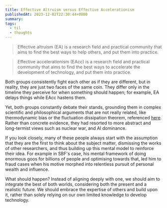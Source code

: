 ```yaml
---
title: Effective Altruism versus Effective Accelerationism
publishedAt: 2023-12-02T22:30:44+0800
summary:
tags:
  - til
  - thoughts
---
```


> Effective altruism (EA) is a research field and practical community that aims to find the best ways to help others, and put them into practice.

> Effective accelerationism (EAcc) is a research field and practical community that aims to find the best ways to accelerate the development of technology, and put them into practice.

Both groups consistently fight each other as if they are different, but in reality, they are just two faces of the same coin.
They differ only in the timeline they perceive for when something should happen; for example, EA delays things while EAcc hastens them.

Yet, both groups constantly debate their stands, grounding them in complex scientific and philosophical arguments
that are not really related, like thermodynamic bias or the fluctuation dissipation theorem, referenced [here](https://beff.substack.com/p/notes-on-eacc-principles-and-tenets).
Rather than concrete evidence, they had resorted to more abstract and long-termist views such as nuclear war, and AI dominance.

If you look closely, many of these people always start with the assumption that they are the first to think about the subject matter, dismissing the works of other researchers, and thus building up
this mental model to reinforce their idea. For example in SBF's case, his mental framework of doing enormous goos for billions of people and optimising towards that, led him to fraud cases when his motive
morphed into relentless pursuit of personal wealth and influence.

What should happen? Instead of aligning deeply with one, we should aim to integrate the best of both worlds, considering both the present and a realistic future.
We should embrace the expertise of others and build upon it, rather than solely relying on our own limited knowledge to develop technology.
